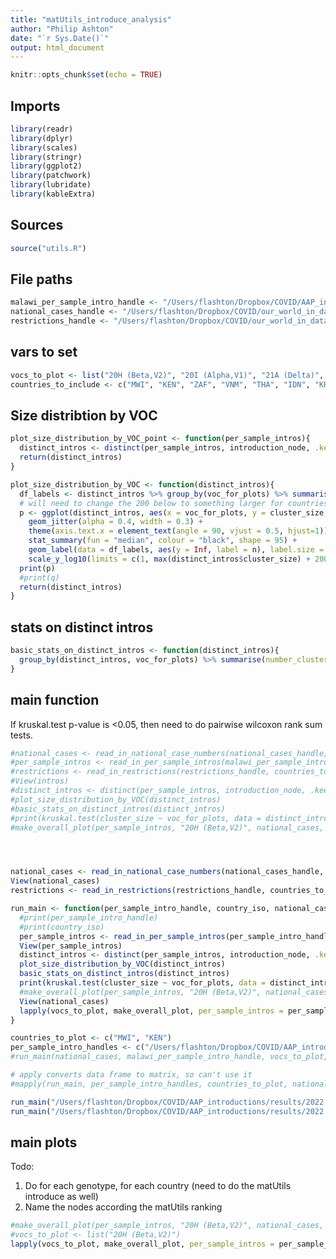 ```yaml
---
title: "matUtils_introduce_analysis"
author: "Philip Ashton"
date: "`r Sys.Date()`"
output: html_document
---
```


```r
knitr::opts_chunk$set(echo = TRUE)
```

## Imports

```r

library(readr)
library(dplyr)
library(scales)
library(stringr)
library(ggplot2)
library(patchwork)
library(lubridate)
library(kableExtra)

```


## Sources

```r
source("utils.R")
```

## File paths

```r

malawi_per_sample_intro_handle <- "/Users/flashton/Dropbox/COVID/AAP_introductions/results/2022.12.02/malawian_introductions.excl_mwi_dups.txt"
national_cases_handle <- "/Users/flashton/Dropbox/COVID/our_world_in_data/2022.12.05/owid-covid-data.csv"
restrictions_handle <- "/Users/flashton/Dropbox/COVID/our_world_in_data/2022.12.05/international-travel-covid.csv"

```

## vars to set

```r

vocs_to_plot <- list("20H (Beta,V2)", "20I (Alpha,V1)", "21A (Delta)", "21I (Delta)", "21J (Delta)", "21K (Omicron)", "21L (Omicron)", "22A (Omicron)", "22B (Omicron)")
countries_to_include <- c("MWI", "KEN", "ZAF", "VNM", "THA", "IDN", "KHM")

```

## Size distribtion by VOC

```r

plot_size_distribution_by_VOC_point <- function(per_sample_intros){
  distinct_intros <- distinct(per_sample_intros, introduction_node, .keep_all = TRUE)
  return(distinct_intros)
}

plot_size_distribution_by_VOC <- function(distinct_intros){
  df_labels <- distinct_intros %>% group_by(voc_for_plots) %>% summarise(n = paste0("n = ",  n()))
  # will need to change the 200 below to something larger for countries with larger cluster sizes.
  p <- ggplot(distinct_intros, aes(x = voc_for_plots, y = cluster_size, colour = voc_for_plots)) +
    geom_jitter(alpha = 0.4, width = 0.3) + 
    theme(axis.text.x = element_text(angle = 90, vjust = 0.5, hjust=1)) +
    stat_summary(fun = "median", colour = "black", shape = 95) +
    geom_label(data = df_labels, aes(y = Inf, label = n), label.size = 0, fill = NA, vjust = 1) +
    scale_y_log10(limits = c(1, max(distinct_intros$cluster_size) + 200))
  print(p)
  #print(q)
  return(distinct_intros)
}

```

## stats on distinct intros

```r
basic_stats_on_distinct_intros <- function(distinct_intros){
  group_by(distinct_intros, voc_for_plots) %>% summarise(number_clusters = n(), number_genomes = sum(cluster_size), mean_cluster_size = mean(cluster_size, na.rm = TRUE), sd_cluster_size = sd(cluster_size, na.rm = TRUE), median_cluster_size = median(cluster_size, na.rm = TRUE), IQR_cluster_size = IQR(cluster_size, na.rm = TRUE)) %>% kbl() %>% kable_styling()
}
```



## main function

If kruskal.test p-value is <0.05, then need to do pairwise wilcoxon rank sum tests.

```r

#national_cases <- read_in_national_case_numbers(national_cases_handle, countries_to_include)
#per_sample_intros <- read_in_per_sample_intros(malawi_per_sample_intro_handle, vocs_to_plot)
#restrictions <- read_in_restrictions(restrictions_handle, countries_to_include)
#View(intros)
#distinct_intros <- distinct(per_sample_intros, introduction_node, .keep_all = TRUE)
#plot_size_distribution_by_VOC(distinct_intros)
#basic_stats_on_distinct_intros(distinct_intros)
#print(kruskal.test(cluster_size ~ voc_for_plots, data = distinct_intros))
#make_overall_plot(per_sample_intros, "20H (Beta,V2)", national_cases, restrictions, "MWI")




national_cases <- read_in_national_case_numbers(national_cases_handle, countries_to_include)
View(national_cases)
restrictions <- read_in_restrictions(restrictions_handle, countries_to_include)

run_main <- function(per_sample_intro_handle, country_iso, national_cases, vocs_to_plot, restrictions){
  #print(per_sample_intro_handle)
  #print(country_iso)
  per_sample_intros <- read_in_per_sample_intros(per_sample_intro_handle, vocs_to_plot)
  View(per_sample_intros)
  distinct_intros <- distinct(per_sample_intros, introduction_node, .keep_all = TRUE)
  plot_size_distribution_by_VOC(distinct_intros)
  basic_stats_on_distinct_intros(distinct_intros)
  print(kruskal.test(cluster_size ~ voc_for_plots, data = distinct_intros))
  #make_overall_plot(per_sample_intros, "20H (Beta,V2)", national_cases, restrictions, "MWI")
  View(national_cases)
  lapply(vocs_to_plot, make_overall_plot, per_sample_intros = per_sample_intros, national_cases = national_cases, restrictions = restrictions, country_iso = country_iso)
}

countries_to_plot <- c("MWI", "KEN")
per_sample_intro_handles <- c("/Users/flashton/Dropbox/COVID/AAP_introductions/results/2022.12.02/malawian_introductions.excl_mwi_dups.txt", "/Users/flashton/Dropbox/COVID/AAP_introductions/results/2022.12.02/kenyan_introductions.txt")
#run_main(national_cases, malawi_per_sample_intro_handle, vocs_to_plot, restrictions, "MWI")

# apply converts data frame to matrix, so can't use it
#mapply(run_main, per_sample_intro_handles, countries_to_plot, national_cases = national_cases, vocs_to_plot = vocs_to_plot, restrictions = restrictions)

run_main("/Users/flashton/Dropbox/COVID/AAP_introductions/results/2022.12.02/malawian_introductions.excl_mwi_dups.txt", "MWI", national_cases = national_cases, vocs_to_plot = vocs_to_plot, restrictions = restrictions)
run_main("/Users/flashton/Dropbox/COVID/AAP_introductions/results/2022.12.02/kenyan_introductions.txt", "KEN", national_cases = national_cases, vocs_to_plot = vocs_to_plot, restrictions = restrictions)

```

## main plots

Todo:

1. Do for each genotype, for each country (need to do the matUtils introduce as well)
2. Name the nodes according the matUtils ranking

```r

#make_overall_plot(per_sample_intros, "20H (Beta,V2)", national_cases, restrictions, "MWI")
#vocs_to_plot <- list("20H (Beta,V2)")
lapply(vocs_to_plot, make_overall_plot, per_sample_intros = per_sample_intros, national_cases = national_cases, restrictions = restrictions, country_iso = "MWI")

```
